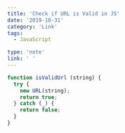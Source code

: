 ```yaml
---
title: 'Check if URL is Valid in JS'
date: '2019-10-31'
category: 'Link'
tags:
  - JavaScript

type: 'note'
link: ' '
---
```


```javascript
function isValidUrl (string) {
  try {
    new URL(string);
    return true;
  } catch (_) {
    return false;  
  }
}
```